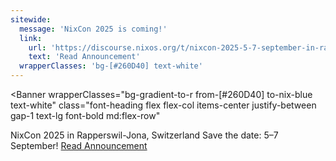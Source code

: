 ```yaml
---
sitewide:
  message: 'NixCon 2025 is coming!'
  link:
    url: 'https://discourse.nixos.org/t/nixcon-2025-5-7-september-in-rapperswil-jona-switzerland/62255'
    text: 'Read Announcement'
  wrapperClasses: 'bg-[#260D40] text-white'
---
```



<Banner
  wrapperClasses="bg-gradient-to-r from-[#260D40] to-nix-blue text-white"
  class="font-heading flex flex-col items-center justify-between gap-1 text-lg font-bold md:flex-row"
>
  <span>
    <span class="text-2xl font-bold">
      NixCon 2025 in Rapperswil-Jona, Switzerland
    </span>
    <span class="text-md">Save the date: 5–7 September! </span>
  </span>
  <a
    href="https://discourse.nixos.org/t/nixcon-2025-5-7-september-in-rapperswil-jona-switzerland/62255"
    target="_blank"
    rel="noopener noreferrer"
    class="rounded-md bg-white px-4 py-3 leading-none font-bold text-black no-underline hover:bg-black hover:text-white w-full md:w-auto text-center mt-1.5 md:mt-0"
  >
    Read Announcement
  </a>
</Banner>
